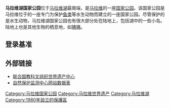 {{世界遗产概要表
|site_img = Image:Lake Malawi, view from Likoma Island.jpg
|site_img_capt = 
|site_img_width=275px
|zh_name = 马拉维湖国家公园
|en_name = Lake Malawi National Park
|fr_name = Parc national du lac Malawi
|country = {{MWI}}
|Region = 非洲
|area = 94km<sup>2</sup>
|criterion_c =
|criterion_n = (7), (9), (10)
|rg_year = 1984年
|ex_rg_year =
|remarks =
|iucn =  (II)
|ID= 289
|map_img =
|map_img_width=275px
|}}
{{Infobox Protected area 
| name = Lake Malawi National Park
| iucn_category = II
| photo = Lake malawi national park.jpg
| photo_caption = 馬拉威湖岸邊玩耍的小孩
| location = 馬拉威[[中央區_(馬拉威)|中央區l]]及[[南部區_(馬拉威)|南部區]]
| nearest_city =
| embedded1 = {{designation list | embed=yes
   | designation1 = WHS
   | designation1_date = 1984 <small>(8th [[World_Heritage_Committee|session]])</small>
   | designation1_type = Natural
   | designation1_criteria = vii, ix, x
   | designation1_number = [http://whc.unesco.org/en/list/289 289]
   | designation1_free1name = State Party
   | designation1_free1value = {{MAW}}
   | designation1_free2name = Region
   | designation1_free2value = [[List_of_World_Heritage_Sites_in_Africa|Africa]]
}}
|map=Malawi
| lat_d = 14
| lat_m = 02
| lat_s = 
| lat_NS = S 
| long_d = 34
| long_m = 53
| long_s = 
| long_EW = E 
| area = 94 km²
| established = 1980年11月24日
| visitation_num = 
| visitation_year = 
| governing_body = 
}}

'''马拉维湖国家公园'''位于[[马拉维湖|马拉维湖]]最南端，是[[马拉维|马拉维]]的一座[[国家公园|国家公园]]。该国家公园是马拉维位于的一座专门为保护[[鱼类|鱼类]]等水生动物而建立的一座国家公园。尽管保护的是水生动物，马拉维湖国家公园也有很大部分处在陆地上，包括湖中的一些小岛。陆地上也是其他生物的栖息地，如[[狒狒|狒狒]]。

==登录基准==
{{世界遗产基准|7|9|10}}

==外部链接==
* [http://whc.unesco.org/en/list/289 联合国教科文组织世界遗产中心] {{Wayback|url=http://whc.unesco.org/en/list/289 |date=20181224214950 }}
* [https://archive.is/19970710091049/http://www.wcmc.org.uk/protected_areas/data/wh/lakemal.html 自然保护监测中心网站数据表]

{{DEFAULTSORT:Lake_Malawi}}
[[Category:马拉维国家公园|Category:马拉维国家公园]]
[[Category:马拉维世界遗产|Category:马拉维世界遗产]]
[[Category:马拉维湖|Category:马拉维湖]]
[[Category:1980年設立的保護區|Category:1980年設立的保護區]]

{{世界遗产小作品}}